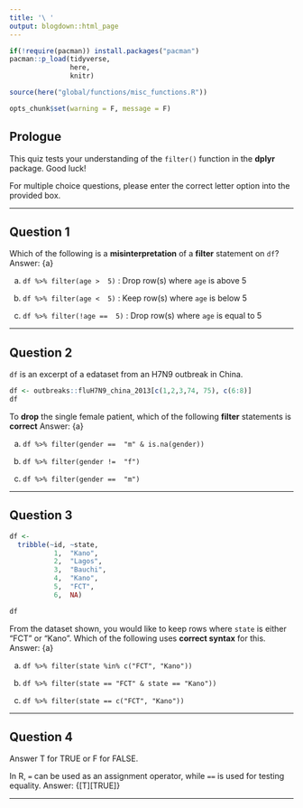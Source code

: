 ```yaml
---
title: '\ '
output: blogdown::html_page
---
```


```r
if(!require(pacman)) install.packages("pacman")
pacman::p_load(tidyverse, 
               here,
               knitr)

source(here("global/functions/misc_functions.R"))

opts_chunk$set(warning = F, message = F)
```

## Prologue

This quiz tests your understanding of the `filter()` function in the **dplyr** package. Good luck!

For multiple choice questions, please enter the correct letter option into the provided box.

------------------------------------------------------------------------


## Question 1

<!--# Objective: Practice reading "filter( CONDITION )" as "keep rows matching CONDITION", and filter(! CONDITION ) as "drop rows matching CONDITION". -->

Which of the following is a **misinterpretation** of a **filter** statement on `df`? Answer: {a}

a.  `df %>% filter(age >  5)` : Drop row(s) where `age` is above 5

b.  `df %>% filter(age <  5)` : Keep row(s) where `age` is below 5

c.  `df %>% filter(!age ==  5)` : Drop row(s) where `age` is equal to 5

------------------------------------------------------------------------


## Question 2

<!--# Objective: Filter on NA-containing columns. -->

`df` is an excerpt of a edataset from an H7N9 outbreak in China.


```r
df <- outbreaks::fluH7N9_china_2013[c(1,2,3,74, 75), c(6:8)]
df
```

To **drop** the single female patient, which of the following **filter** statements is **correct** Answer: {a}

a.  `df %>% filter(gender ==  "m" & is.na(gender))`

b.  `df %>% filter(gender !=  "f")`

c.  `df %>% filter(gender ==  "m")`

------------------------------------------------------------------------


## Question 3

```r
df <- 
  tribble(~id, ~state, 
           1,  "Kano",
           2,  "Lagos",
           3,  "Bauchi", 
           4,  "Kano", 
           5,  "FCT",
           6,  NA)

df
```

From the dataset shown, you would like to keep rows where `state` is either "FCT" or "Kano". Which of the following uses **correct syntax** for this. Answer: {a}

a.  `df %>% filter(state %in% c("FCT", "Kano"))`

b.  `df %>% filter(state == "FCT" & state == "Kano"))`

c.  `df %>% filter(state == c("FCT", "Kano"))`

------------------------------------------------------------------------


## Question 4

Answer T for TRUE or F for FALSE.

In R, `=` can be used as an assignment operator, while `==` is used for testing equality. Answer: {[T][TRUE]}

------------------------------------------------------------------------


